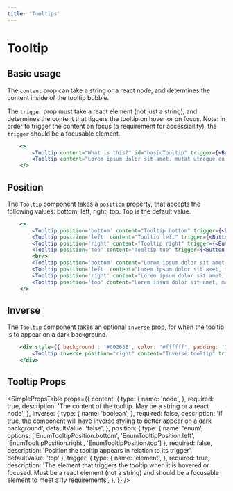 ```yaml
---
title: 'Tooltips'
---
```



# Tooltip

## Basic usage

The `content` prop can take a string or a react node, and determines the content inside of the tooltip bubble.

The `trigger` prop must take a react element (not just a string), and determines the content that tiggers the tooltip on hover or on focus. Note: in order to trigger the content on focus (a requirement for accessibility), the `trigger` should be a focusable element.

```.jsx
    <>
        <Tooltip content="What is this?" id="basicTooltip" trigger={<Button icon={<QuestionCircleIcon />} variant="link" />} />
        <Tooltip content="Lorem ipsum dolor sit amet, mutat utroque cu quo. Vel molestie invidunt dissentiet no, ut vim iriure eloquentiam." id="basicTooltip2" trigger={<Button icon={<QuestionCircleIcon />} variant="link" />} />
    </>
```

## Position

The `Tooltip` component takes a `position` property, that accepts the following values: bottom, left, right, top. Top is the default value.

```.jsx
    <>
        <Tooltip position='bottom' content="Tooltip bottom" trigger={<Button aria-label="Question Icon" icon={<CircleDownIcon />} variant="link" />} />
        <Tooltip position='left' content="Tooltip left" trigger={<Button icon={<CircleLeftIcon />} variant="link" />} />
        <Tooltip position='right' content="Tooltip right" trigger={<Button icon={<CircleRightIcon />} variant="link" />} />
        <Tooltip position='top' content="Tooltip top" trigger={<Button icon={<CircleUpIcon />} variant="link" />} />
        <br/>
        <Tooltip position='bottom' content="Lorem ipsum dolor sit amet, mutat utroque cu quo. Vel molestie invidunt dissentiet no, ut vim iriure eloquentiam." trigger={<Button aria-label="Question Icon" icon={<CircleDownIcon />} variant="link" />} />
        <Tooltip position='left' content="Lorem ipsum dolor sit amet, mutat utroque cu quo. Vel molestie invidunt dissentiet no, ut vim iriure eloquentiam." trigger={<Button icon={<CircleLeftIcon />} variant="link" />} />
        <Tooltip position='right' content="Lorem ipsum dolor sit amet, mutat utroque cu quo. Vel molestie invidunt dissentiet no, ut vim iriure eloquentiam." trigger={<Button icon={<CircleRightIcon />} variant="link" />} />
        <Tooltip position='top' content="Lorem ipsum dolor sit amet, mutat utroque cu quo. Vel molestie invidunt dissentiet no, ut vim iriure eloquentiam." trigger={<Button icon={<CircleUpIcon />} variant="link" />} />
    </>
```

## Inverse

The `Tooltip` component takes an optional `inverse` prop, for when the tooltip is to appear on a dark background.

```.jsx
    <div style={{ background : '#00263E', color: '#ffffff', padding: '10px' }}>
        <Tooltip inverse position="right" content="Inverse tooltip" trigger={<Button aria-label="Question Icon" icon={<QuestionCircleIcon />} inverse variant="link" />} />
    </div>
```

## Tooltip Props

<SimplePropsTable
  props={{
    content: {
      type: {
        name: 'node',
      },
      required: true,
      description:
        'The content of the tooltip.  May be a string or a react node',
    },
    inverse: {
      type: {
        name: 'boolean',
      },
      required: false,
      description:
        'If true, the component will have inverse styling to better appear on a dark background',
      defaultValue: 'false',
    },
    position: {
      type: {
        name: 'enum',
        options: ['EnumTooltipPosition.bottom', 'EnumTooltipPosition.left', 'EnumTooltipPosition.right', 'EnumTooltipPosition.top']
      },
      required: false,
      description:
        'Position the tooltip appears in relation to its trigger',
        defaultValue: 'top'
    },
    trigger: {
      type: {
        name: 'element',
      },
      required: true,
      description:
        'The element that triggers the tooltip when it is hovered or focused.  Must be a react element (not a string) and should be a focusable element to meet a11y requirements',
    },
  }}
/>